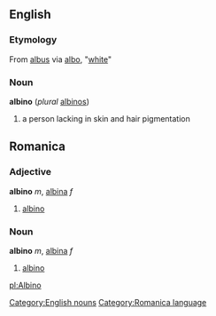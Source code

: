 == English ==
=== Etymology ===
From {{L.}} [[albus]] via {{Pg.}} [[albo]], "[[white]]"
=== Noun ===
[[Category:English nouns]]
'''albino''' (''plural'' [[albinos]])
# a person lacking in skin and hair pigmentation

==Romanica==
[[Category:Romanica language]]
===Adjective===
'''albino''' ''m'', [[albina]] ''f''
#[[albino]]
===Noun===
'''albino''' ''m'', [[albina]] ''f''
#[[albino]]

[[pl:Albino]]